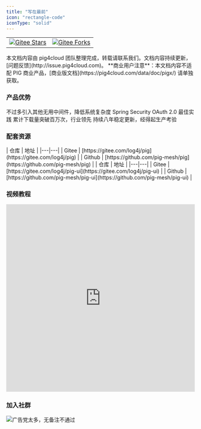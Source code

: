 ```yaml
---
title: "写在最前"
icon: "rectangle-code"
iconType: "solid"
---
```


<table>
  <tr>
    <td>
      <a href="https://gitee.com/log4j/pig">
        <img src="https://gitee.com/log4j/pig/badge/star.svg?theme=dark" alt="Gitee Stars" />
      </a>
    </td>
    <td>
      <a href="https://gitee.com/log4j/pig">
        <img src="https://gitee.com/log4j/pig/badge/fork.svg?theme=dark" alt="Gitee Forks" />
      </a>
    </td>
  </tr>
</table>

<Note>
本文档内容由 pig4cloud 团队整理完成，转载请联系我们。文档内容持续更新，[问题反馈](http://issue.pig4cloud.com)。
</Note>

<Warning>
**商业用户注意**：本文档内容不适配 PIG 商业产品，[商业版文档](https://pig4cloud.com/data/doc/pigx/) 请单独获取。
</Warning>

### 产品优势

<CardGroup>
  <Card title="极简架构" icon="leaf">
    不过多引入其他无用中间件，降低系统复杂度
  </Card>
  <Card title="安全规范" icon="shield">
    Spring Security OAuth 2.0 最佳实践
  </Card>
  <Card title="全网超百万次下载部署" icon="download">
    累计下载量突破百万次，行业领先
  </Card>
  <Card title="超八年稳定维护" icon="clock">
    持续八年稳定更新，经得起生产考验
  </Card>
</CardGroup>

### 配套资源
<Tabs>
  <Tab title="后端代码">
    | 仓库 | 地址 |
    |---|---|
    | Gitee | [https://gitee.com/log4j/pig](https://gitee.com/log4j/pig) |
    | Github | [https://github.com/pig-mesh/pig](https://github.com/pig-mesh/pig) |
  </Tab>
  
  <Tab title="前端代码">
    | 仓库 | 地址 |
    |---|---|
    | Gitee | [https://gitee.com/log4j/pig-ui](https://gitee.com/log4j/pig-ui) |
    | Github | [https://github.com/pig-mesh/pig-ui](https://github.com/pig-mesh/pig-ui) |
  </Tab>
</Tabs>

### 视频教程
<iframe
  width="100%"
  height="500"
  src="https://player.bilibili.com/player.html?bvid=BV12t411B7e9"
  title="Bilibili 视频播放器"
  frameborder="0"
  allow="accelerometer; autoplay; clipboard-write; encrypted-media; gyroscope; picture-in-picture"
  allowfullscreen
></iframe>

### 加入社群
![广告党太多，无备注不通过](/images/1728703600955-45cedb6b-0f2a-4949-ac17-a51239a503c3.png)

